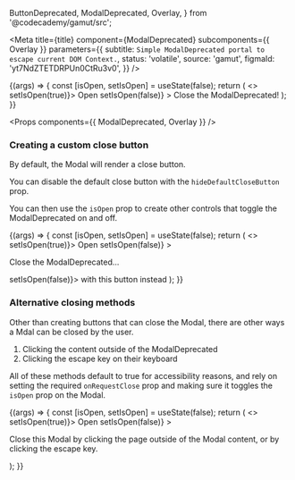   ButtonDeprecated,
  ModalDeprecated,
  Overlay,
} from '@codecademy/gamut/src';

<Meta
  title={title}
  component={ModalDeprecated}
  subcomponents={{ Overlay }}
  parameters={{
    subtitle: `Simple ModalDeprecated portal to escape current DOM Context.`,
    status: 'volatile',
    source: 'gamut',
    figmaId: 'yt7NdZTETDRPUn0CtRu3v0',
  }}
/>

<Canvas>
  <Story name="ModalDeprecated">
    {(args) => {
      const [isOpen, setIsOpen] = useState(false);
      return (
        <>
          <ButtonDeprecated onClick={() => setIsOpen(true)}>
            Open
          </ButtonDeprecated>
          <ModalDeprecated
            isOpen={isOpen}
            onRequestClose={() => setIsOpen(false)}
          >
            Close the ModalDeprecated!
          </ModalDeprecated>
        </>
      );
    }}
  </Story>
</Canvas>

<Props components={{ ModalDeprecated, Overlay }} />

### Creating a custom close button

By default, the Modal will render a close button.

You can disable the default close button with the `hideDefaultCloseButton` prop.

You can then use the `isOpen` prop to create other controls that toggle the ModalDeprecated on and off.

<Canvas>
  <Story name="Without Close Default">
    {(args) => {
      const [isOpen, setIsOpen] = useState(false);
      return (
        <>
          <ButtonDeprecated onClick={() => setIsOpen(true)}>
            Open
          </ButtonDeprecated>
          <ModalDeprecated
            isOpen={isOpen}
            hideDefaultCloseButton
            onRequestClose={() => setIsOpen(false)}
          >
            <p>Close the ModalDeprecated...</p>
            <ButtonDeprecated block onClick={() => setIsOpen(false)}>
              with this button instead
            </ButtonDeprecated>
          </ModalDeprecated>
        </>
      );
    }}
  </Story>
</Canvas>

### Alternative closing methods

Other than creating buttons that can close the Modal, there are other ways a Mdal can be closed by the user.

1. Clicking the content outside of the ModalDeprecated
2. Clicking the escape key on their keyboard

All of these methods default to true for accessibility reasons, and rely on setting the required `onRequestClose` prop and making sure it toggles the `isOpen` prop on the Modal.

<Canvas>
  <Story name="Clicking Outside">
    {(args) => {
      const [isOpen, setIsOpen] = useState(false);
      return (
        <>
          <ButtonDeprecated onClick={() => setIsOpen(true)}>
            Open
          </ButtonDeprecated>
          <ModalDeprecated
            isOpen={isOpen}
            hideDefaultCloseButton
            onRequestClose={() => setIsOpen(false)}
          >
            <p>
              Close this Modal by clicking the page outside of the Modal
              content, or by clicking the escape key.
            </p>
          </ModalDeprecated>
        </>
      );
    }}
  </Story>
</Canvas>
